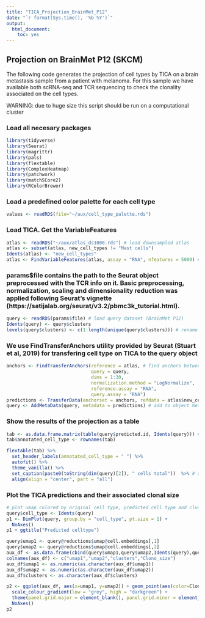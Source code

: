 ```yaml
---
title: "TICA_Projection_BrainMet_P12"
date: "`r format(Sys.time(), '%b %Y')`"
output:
  html_document:
    toc: yes
---
```


## Projection on BrainMet P12 (SKCM)

The following code generates the projection of cell types by TICA on a brain metastasis sample from a patient with melanoma. For this sample we have available both scRNA-seq and TCR sequencing to check the clonality associated on the cell types.

WARNING: due to huge size this script should be run on a computational cluster


### Load all necesary packages

```r
library(tidyverse)
library(Seurat)
library(magrittr)
library(pals)
library(flextable)
library(ComplexHeatmap)
library(patchwork)
library(matchSCore2)
library(RColorBrewer)
```

### Load a predefined color palette for each cell type

```r
values <- readRDS(file="~/aux/cell_type_palette.rds")
```

### Load TICA. Get the VariableFeatures

```r
atlas <- readRDS("~/aux/atlas_ds1000.rds") # load downsampled atlas
atlas <- subset(atlas, new_cell_types != "Mast cells") 
Idents(atlas) <- "new_cell_types"
atlas <- FindVariableFeatures(atlas, assay = "RNA", nfeatures = 5000) # 5000 Var.Feat for the RNA assay
```

### params$file contains the path to the Seurat object preprocessed with the TCR info on it. Basic preprocessing, normalization, scaling and dimensionality reduction was applied following Seurat's vignette (https://satijalab.org/seurat/v3.2/pbmc3k_tutorial.html).

```r
query <- readRDS(params$file) # load query dataset (BrainMet P12)
Idents(query) <- query$clusters
levels(query$clusters) <- c(1:length(unique(query$clusters))) # rename clusters from 1 to n
```

### We use FindTransferAnchors utility provided by Seurat (Stuart et al, 2019) for transfering cell type on TICA to the query object

```r
anchors <- FindTransferAnchors(reference = atlas, # find anchors between query and atlas
                               query = query, 
                               dims = 1:30, 
                               normalization.method = "LogNormalize",
                               reference.assay = "RNA", 
                               query.assay = "RNA")
predictions <- TransferData(anchorset = anchors, refdata = atlas$new_cell_types, dims = 1:30) # transfer new_cell_types annot
query <- AddMetaData(query, metadata = predictions) # add to object metdata
``` 

### Show the results of the projection as a table

```r
tab <- as.data.frame.matrix(table(query$predicted.id, Idents(query))) # create table
tab$annotated_cell_type <- rownames(tab)

flextable(tab) %>% 
  set_header_labels(annotated_cell_type = " ") %>% 
  autofit() %>% 
  theme_vanilla() %>% 
  set_caption(paste0(toString(dim(query)[2]), " cells total"))  %>% # add number of total cells at the top
  align(align = "center", part = "all")
```

### Plot the TICA predictions and their associated clonal size

```r
# plot umap colored by original cell type, predicted cell type and clusters
query$cell_type <- Idents(query)
p1 <- DimPlot(query, group.by = "cell_type", pt.size = 1) +
  NoAxes()
p1 + ggtitle("Predicted celltype") 

query$umap1 <- query@reductions$umap@cell.embeddings[,1]
query$umap2 <- query@reductions$umap@cell.embeddings[,2]
aux_df <- as.data.frame(cbind(query$umap1,query$umap2,Idents(query),query$Clono_size))
colnames(aux_df) <- c("umap1","umap2","clusters","Clono_size")
aux_df$umap1 <- as.numeric(as.character(aux_df$umap1))
aux_df$umap2 <- as.numeric(as.character(aux_df$umap2))
aux_df$clusters <- as.character(aux_df$clusters)

p2 <- ggplot(aux_df, aes(x=umap1, y=umap2)) + geom_point(aes(color=Clono_size),size = 1.4) + ggtitle("Clono_size") +
  scale_colour_gradient(low = "grey", high = "darkgreen") +
  theme(panel.grid.major = element_blank(), panel.grid.minor = element_blank(),panel.background = element_blank(), axis.line = element_line(colour = "black")) +
  NoAxes()
p2
```

